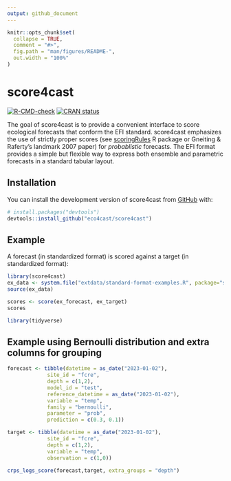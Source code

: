 ```yaml
---
output: github_document
---
```


<!-- README.md is generated from README.Rmd. Please edit that file -->

```r
knitr::opts_chunk$set(
  collapse = TRUE,
  comment = "#>",
  fig.path = "man/figures/README-",
  out.width = "100%"
)
```

# score4cast

<!-- badges: start -->
[![R-CMD-check](https://github.com/eco4cast/score4cast/workflows/R-CMD-check/badge.svg)](https://github.com/eco4cast/score4cast/actions)
[![CRAN status](https://www.r-pkg.org/badges/version/score4cast)](https://CRAN.R-project.org/package=score4cast)
<!-- badges: end -->

The goal of score4cast is to provide a convenient interface to score ecological forecasts that conform the EFI standard. 
score4cast emphasizes the use of strictly proper scores (see [scoringRules]() R package or Gneiting & Raferty's landmark 2007 paper) for _probablistic_ forecasts.
The EFI format provides a simple but flexible way to express both ensemble and parametric forecasts in a standard tabular layout. 


## Installation

You can install the development version of score4cast from [GitHub](https://github.com/) with:

``` r
# install.packages("devtools")
devtools::install_github("eco4cast/score4cast")
```

## Example

A forecast (in standardized format) is scored against a target (in standardized format):


```r
library(score4cast)
ex_data <- system.file("extdata/standard-format-examples.R", package="score4cast")
source(ex_data)

scores <- score(ex_forecast, ex_target)
scores
```

```r
library(tidyverse)
```

## Example using Bernoulli distribution and extra columns for grouping

```r
forecast <- tibble(datetime = as_date("2023-01-02"),
             site_id = "fcre",
             depth = c(1,2),
             model_id = "test",
             reference_datetime = as_date("2023-01-02"),
             variable = "temp",
             family = "bernoulli",
             parameter = "prob",
             prediction = c(0.3, 0.1))

target <- tibble(datetime = as_date("2023-01-02"),
             site_id = "fcre",
             depth = c(1,2),
             variable = "temp",
             observation = c(1,0))

crps_logs_score(forecast,target, extra_groups = "depth")
```